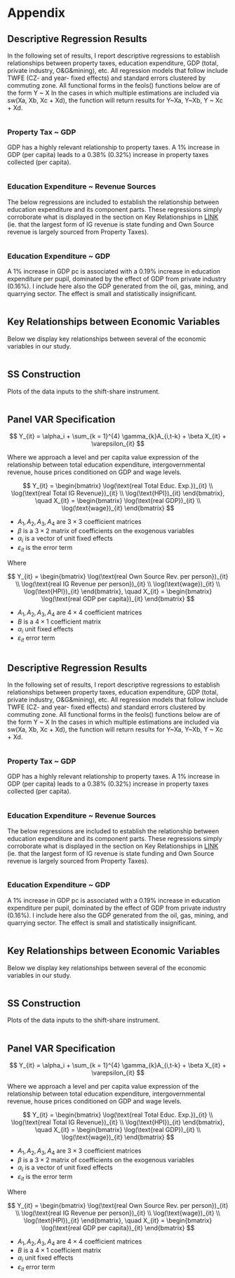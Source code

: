 # Appendix 

```{=latex}
\appendix
```

## Descriptive Regression Results

In the following set of results, I report descriptive regressions to establish relationships between property taxes, education expenditure, GDP (total, private industry, O&G&mining), etc.
All regression models that follow include TWFE (CZ- and year- fixed effects) and standard errors clustered by commuting zone.
All functional forms in the feols() functions below are of the form Y ~ X In the cases in which multiple estimations are included via sw(Xa, Xb, Xc + Xd), the function will return results for Y~Xa, Y~Xb, Y ~ Xc + Xd.

```r
```

### Property Tax ~ GDP

GDP has a highly relevant relationship to property taxes. A 1% increase in GDP (per capita) leads to a 0.38% (0.32%) increase in property taxes collected (per capita).

```r
```

### Education Expenditure ~ Revenue Sources

The below regressions are included to establish the relationship between education expenditure and its component parts. These regressions simply corroborate what is displayed in the section on Key Relationships in [LINK](https://ebbam.github.io/pub_fin_schools/code/cz_results.html) (ie. that the largest form of IG revenue is state funding and Own Source revenue is largely sourced from Property Taxes).

```r
```

### Education Expenditure ~ GDP

A 1% increase in GDP pc is associated with a 0.19% increase in education expenditure per pupil, dominated by the effect of GDP from private industry (0.16%). I include here also the GDP generated from the oil, gas, mining, and quarrying sector. The effect is small and statistically insignificant.

```r
```

## Key Relationships between Economic Variables

Below we display key relationships between several of the economic variables in our study.

```r
```

## SS Construction

Plots of the data inputs to the shift-share instrument.

```r
```

## Panel VAR Specification

$$
Y_{it} = \alpha_i +  \sum_{k = 1}^{4} \gamma_{k}A_{i,t-k} + \beta X_{it} + \varepsilon_{it}
$$

Where we approach a level and per capita value expression of the
relationship between total education expenditure, intergovernmental
revenue, house prices conditioned on GDP and wage levels.

$$
Y_{it} =
\begin{bmatrix}
\log(\text{real Total Educ. Exp.})_{it} \\
\log(\text{real Total IG Revenue})_{it} \\
\log(\text{HPI})_{it}
\end{bmatrix},
\quad
X_{it} =
\begin{bmatrix}
\log(\text{real GDP})_{it} \\
\log(\text{wage})_{it}
\end{bmatrix}
$$

- $A_1, A_2, A_3, A_4$ are $3 \times 3$ coefficient matrices
- $\beta$ is a $3 \times 2$ matrix of coefficients on the exogenous variables
- $\alpha_i$ is a vector of unit fixed effects
- $\varepsilon_{it}$ is the error term

Where

$$
Y_{it} =
\begin{bmatrix}
\log(\text{real Own Source Rev. per person})_{it} \\
\log(\text{real IG Revenue per person})_{it} \\
\log(\text{wage})_{it} \\
\log(\text{HPI})_{it}
\end{bmatrix},
\quad
X_{it} =
\begin{bmatrix}
\log(\text{real GDP per capita})_{it}
\end{bmatrix}
$$

- $A_1, A_2, A_3, A_4$ are $4 \times 4$ coefficient matrices
- $B$ is a $4 \times 1$ coefficient matrix
- $\alpha_i$ unit fixed effects
- $\varepsilon_{it}$ error term

```r
```

## Descriptive Regression Results

In the following set of results, I report descriptive regressions to establish relationships between property taxes, education expenditure, GDP (total, private industry, O&G&mining), etc.
All regression models that follow include TWFE (CZ- and year- fixed effects) and standard errors clustered by commuting zone.
All functional forms in the feols() functions below are of the form Y ~ X In the cases in which multiple estimations are included via sw(Xa, Xb, Xc + Xd), the function will return results for Y~Xa, Y~Xb, Y ~ Xc + Xd.

```r
```

### Property Tax ~ GDP

GDP has a highly relevant relationship to property taxes. A 1% increase in GDP (per capita) leads to a 0.38% (0.32%) increase in property taxes collected (per capita).

```r
```

### Education Expenditure ~ Revenue Sources

The below regressions are included to establish the relationship between education expenditure and its component parts. These regressions simply corroborate what is displayed in the section on Key Relationships in [LINK](https://ebbam.github.io/pub_fin_schools/code/cz_results.html) (ie. that the largest form of IG revenue is state funding and Own Source revenue is largely sourced from Property Taxes).

```r
```

### Education Expenditure ~ GDP

A 1% increase in GDP pc is associated with a 0.19% increase in education expenditure per pupil, dominated by the effect of GDP from private industry (0.16%). I include here also the GDP generated from the oil, gas, mining, and quarrying sector. The effect is small and statistically insignificant.

```r
```

## Key Relationships between Economic Variables

Below we display key relationships between several of the economic variables in our study.

```r
```

## SS Construction

Plots of the data inputs to the shift-share instrument.

```r
```

## Panel VAR Specification

$$
Y_{it} = \alpha_i +  \sum_{k = 1}^{4} \gamma_{k}A_{i,t-k} + \beta X_{it} + \varepsilon_{it}
$$

Where we approach a level and per capita value expression of the
relationship between total education expenditure, intergovernmental
revenue, house prices conditioned on GDP and wage levels.

$$
Y_{it} =
\begin{bmatrix}
\log(\text{real Total Educ. Exp.})_{it} \\
\log(\text{real Total IG Revenue})_{it} \\
\log(\text{HPI})_{it}
\end{bmatrix},
\quad
X_{it} =
\begin{bmatrix}
\log(\text{real GDP})_{it} \\
\log(\text{wage})_{it}
\end{bmatrix}
$$

- $A_1, A_2, A_3, A_4$ are $3 \times 3$ coefficient matrices
- $\beta$ is a $3 \times 2$ matrix of coefficients on the exogenous variables
- $\alpha_i$ is a vector of unit fixed effects
- $\varepsilon_{it}$ is the error term

Where

$$
Y_{it} =
\begin{bmatrix}
\log(\text{real Own Source Rev. per person})_{it} \\
\log(\text{real IG Revenue per person})_{it} \\
\log(\text{wage})_{it} \\
\log(\text{HPI})_{it}
\end{bmatrix},
\quad
X_{it} =
\begin{bmatrix}
\log(\text{real GDP per capita})_{it}
\end{bmatrix}
$$

- $A_1, A_2, A_3, A_4$ are $4 \times 4$ coefficient matrices
- $B$ is a $4 \times 1$ coefficient matrix
- $\alpha_i$ unit fixed effects
- $\varepsilon_{it}$ error term

```r
```

